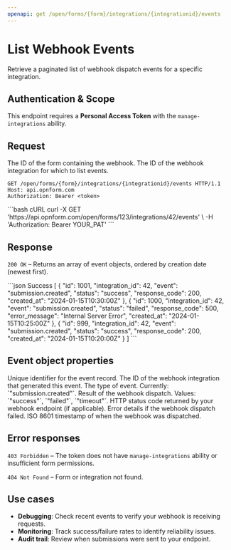 ```yaml
---
openapi: get /open/forms/{form}/integrations/{integrationid}/events
---
```


# List Webhook Events

Retrieve a paginated list of webhook dispatch events for a specific integration.

## Authentication & Scope

This endpoint requires a **Personal Access Token** with the `manage-integrations` ability.

## Request

<ParamField path="form" type="number" required>
The ID of the form containing the webhook.
</ParamField>

<ParamField path="integrationid" type="number" required>
The ID of the webhook integration for which to list events.
</ParamField>

```http
GET /open/forms/{form}/integrations/{integrationid}/events HTTP/1.1
Host: api.opnform.com
Authorization: Bearer <token>
```

<RequestExample>
```bash cURL
curl -X GET 'https://api.opnform.com/open/forms/123/integrations/42/events' \
  -H 'Authorization: Bearer YOUR_PAT'
```
</RequestExample>

## Response

`200 OK` – Returns an array of event objects, ordered by creation date (newest first).

<ResponseExample>
```json Success
[
  {
    "id": 1001,
    "integration_id": 42,
    "event": "submission.created",
    "status": "success",
    "response_code": 200,
    "created_at": "2024-01-15T10:30:00Z"
  },
  {
    "id": 1000,
    "integration_id": 42,
    "event": "submission.created",
    "status": "failed",
    "response_code": 500,
    "error_message": "Internal Server Error",
    "created_at": "2024-01-15T10:25:00Z"
  },
  {
    "id": 999,
    "integration_id": 42,
    "event": "submission.created",
    "status": "success",
    "response_code": 200,
    "created_at": "2024-01-15T10:20:00Z"
  }
]
```
</ResponseExample>

## Event object properties

<ResponseField name="id" type="number">
Unique identifier for the event record.
</ResponseField>

<ResponseField name="integration_id" type="number">
The ID of the webhook integration that generated this event.
</ResponseField>

<ResponseField name="event" type="string">
The type of event. Currently: `"submission.created"`.
</ResponseField>

<ResponseField name="status" type="string">
Result of the webhook dispatch. Values: `"success"`, `"failed"`, `"timeout"`.
</ResponseField>

<ResponseField name="response_code" type="number | null">
HTTP status code returned by your webhook endpoint (if applicable).
</ResponseField>

<ResponseField name="error_message" type="string | null">
Error details if the webhook dispatch failed.
</ResponseField>

<ResponseField name="created_at" type="string">
ISO 8601 timestamp of when the webhook was dispatched.
</ResponseField>

## Error responses

`403 Forbidden` – The token does not have `manage-integrations` ability or insufficient form permissions.

`404 Not Found` – Form or integration not found.

## Use cases

- **Debugging**: Check recent events to verify your webhook is receiving requests.
- **Monitoring**: Track success/failure rates to identify reliability issues.
- **Audit trail**: Review when submissions were sent to your endpoint.
